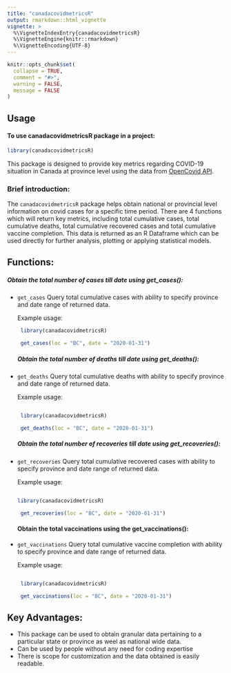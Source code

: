 ```yaml
---
title: "canadacovidmetricsR"
output: rmarkdown::html_vignette
vignette: >
  %\VignetteIndexEntry{canadacovidmetricsR}
  %\VignetteEngine{knitr::rmarkdown}
  %\VignetteEncoding{UTF-8}
---
```


```r
knitr::opts_chunk$set(
  collapse = TRUE,
  comment = "#>",
  warning = FALSE,
  message = FALSE
)
```

## Usage

#### To use canadacovidmetricsR package in a project:

```r
library(canadacovidmetricsR)
```

This package is designed to provide key metrics regarding COVID-19 situation in Canada at province level using the data from [OpenCovid API](https://opencovid.ca/api/).

### Brief introduction:

The `canadacovidmetricsR` package helps obtain national or provincial level information on covid cases for a specific time period. There are 4 functions which will return key metrics, including total cumulative cases,
total cumulative deaths, total cumulative recovered cases and total
cumulative vaccine completion. This data is returned as an R Dataframe which can be used directly for further analysis, plotting or applying statistical models.

## Functions:

##### Obtain the total number of cases till date using get_cases():

-   `get_cases` Query total cumulative cases with ability to specify
    province and date range of returned data.
    
    Example usage:
    
    ``` r
     library(canadacovidmetricsR)
     
     get_cases(loc = "BC", date = "2020-01-31")
    ```
##### Obtain the total number of deaths till date using get_deaths():

-   `get_deaths` Query total cumulative deaths with ability to specify
    province and date range of returned data.
    
    Example usage:
    
    ``` r

     library(canadacovidmetricsR)
     
     get_deaths(loc = "BC", date = "2020-01-31")
    ```
##### Obtain the total number of recoveries till date using get_recoveries():

-   `get_recoveries` Query total cumulative recovered cases with ability
    to specify province and date range of returned data.
    
    Example usage:
    
    ``` r

    library(canadacovidmetricsR)
    
     get_recoveries(loc = "BC", date = "2020-01-31")
    ```
#### Obtain the total vaccinations using the get_vaccinations():

-   `get_vaccinations` Query total cumulative vaccine completion with
    ability to specify province and date range of returned data.
    
    Example usage:
    
    ``` r
     
     library(canadacovidmetricsR)
     
     get_vaccinations(loc = "BC", date = "2020-01-31")
    ```
    
## Key Advantages:

-   This package can be used to obtain granular data pertaining to a particular state or province as weel as national wide data.
-   Can be used by people without any need for coding expertise
-   There is scope for customization and the data obtained is easily readable.
  
    
    

    





















